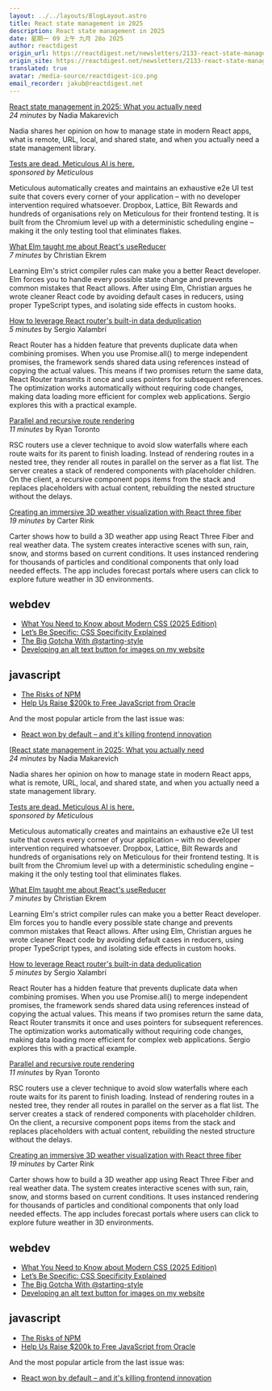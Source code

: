 ```yaml
---
layout: ../../layouts/BlogLayout.astro
title: React state management in 2025
description: React state management in 2025
date: 星期一 09 上午 九月 28o 2025
author: reactdigest
origin_url: https://reactdigest.net/newsletters/2133-react-state-management-in-2025
origin_site: https://reactdigest.net/newsletters/2133-react-state-management-in-2025
translated: true
avatar: /media-source/reactdigest-ico.png
email_recorder: jakub@reactdigest.net
---
```



<Reference
  client:only="react"
  title="React state management in 2025"
  url="https://reactdigest.net/newsletters/2133-react-state-management-in-2025"
/>

<Detail client:only="react">

[React state management in 2025: What you actually need](https://www.developerway.com/posts/react-state-management-2025)  
_24 minutes_ by Nadia Makarevich

Nadia shares her opinion on how to manage state in modern React apps, what is remote, URL, local, and shared state, and when you actually need a state management library.

[Tests are dead. Meticulous AI is here.](https://www.meticulous.ai/?utm_source=react_digest)  
_sponsored by Meticulous_

Meticulous automatically creates and maintains an exhaustive e2e UI test suite that covers every corner of your application – with no developer intervention required whatsoever. Dropbox, Lattice, Bilt Rewards and hundreds of organisations rely on Meticulous for their frontend testing. It is built from the Chromium level up with a deterministic scheduling engine – making it the only testing tool that eliminates flakes.

[What Elm taught me about React's useReducer](https://cekrem.github.io/posts/the-discipline-of-constraints-elm-usereducer-lessons/)  
_7 minutes_ by Christian Ekrem

Learning Elm's strict compiler rules can make you a better React developer. Elm forces you to handle every possible state change and prevents common mistakes that React allows. After using Elm, Christian argues he wrote cleaner React code by avoiding default cases in reducers, using proper TypeScript types, and isolating side effects in custom hooks.

[How to leverage React router's built-in data deduplication](https://sergiodxa.com/tutorials/leverage-react-router-s-built-in-data-deduplication)  
_5 minutes_ by Sergio Xalambrí

React Router has a hidden feature that prevents duplicate data when combining promises. When you use Promise.all() to merge independent promises, the framework sends shared data using references instead of copying the actual values. This means if two promises return the same data, React Router transmits it once and uses pointers for subsequent references. The optimization works automatically without requiring code changes, making data loading more efficient for complex web applications. Sergio explores this with a practical example.

[Parallel and recursive route rendering](https://twofoldframework.com/blog/parallel-and-recursive-route-rendering-with-rsc)  
_11 minutes_ by Ryan Toronto

RSC routers use a clever technique to avoid slow waterfalls where each route waits for its parent to finish loading. Instead of rendering routes in a nested tree, they render all routes in parallel on the server as a flat list. The server creates a stack of rendered components with placeholder children. On the client, a recursive component pops items from the stack and replaces placeholders with actual content, rebuilding the nested structure without the delays.

[Creating an immersive 3D weather visualization with React three fiber](https://tympanus.net/codrops/2025/09/18/creating-an-immersive-3d-weather-visualization-with-react-three-fiber/)  
_19 minutes_ by Carter Rink

Carter shows how to build a 3D weather app using React Three Fiber and real weather data. The system creates interactive scenes with sun, rain, snow, and storms based on current conditions. It uses instanced rendering for thousands of particles and conditional components that only load needed effects. The app includes forecast portals where users can click to explore future weather in 3D environments.

## webdev

- [What You Need to Know about Modern CSS (2025 Edition)](https://frontendmasters.com/blog/what-you-need-to-know-about-modern-css-2025-edition/)
- [Let’s Be Specific: CSS Specificity Explained](https://playfulprogramming.com/posts/css-specificity-explained)
- [The Big Gotcha With @starting-style](https://www.joshwcomeau.com/css/starting-style/)
- [Developing an alt text button for images on my website](https://jamesg.blog/2025/08/17/alt-text-button)

## javascript

- [The Risks of NPM](https://blog.jim-nielsen.com/2025/npm-risks/)
- [Help Us Raise $200k to Free JavaScript from Oracle](https://deno.com/blog/javascript-tm-gofundme)

And the most popular article from the last issue was:

- [React won by default – and it's killing frontend innovation](https://www.lorenstew.art/blog/react-won-by-default/)

</Detail>

[[React state management in 2025: What you actually need](https://www.developerway.com/posts/react-state-management-2025)  
_24 minutes_ by Nadia Makarevich

Nadia shares her opinion on how to manage state in modern React apps, what is remote, URL, local, and shared state, and when you actually need a state management library.

[Tests are dead. Meticulous AI is here.](https://www.meticulous.ai/?utm_source=react_digest)  
_sponsored by Meticulous_

Meticulous automatically creates and maintains an exhaustive e2e UI test suite that covers every corner of your application – with no developer intervention required whatsoever. Dropbox, Lattice, Bilt Rewards and hundreds of organisations rely on Meticulous for their frontend testing. It is built from the Chromium level up with a deterministic scheduling engine – making it the only testing tool that eliminates flakes.

[What Elm taught me about React's useReducer](https://cekrem.github.io/posts/the-discipline-of-constraints-elm-usereducer-lessons/)  
_7 minutes_ by Christian Ekrem

Learning Elm's strict compiler rules can make you a better React developer. Elm forces you to handle every possible state change and prevents common mistakes that React allows. After using Elm, Christian argues he wrote cleaner React code by avoiding default cases in reducers, using proper TypeScript types, and isolating side effects in custom hooks.

[How to leverage React router's built-in data deduplication](https://sergiodxa.com/tutorials/leverage-react-router-s-built-in-data-deduplication)  
_5 minutes_ by Sergio Xalambrí

React Router has a hidden feature that prevents duplicate data when combining promises. When you use Promise.all() to merge independent promises, the framework sends shared data using references instead of copying the actual values. This means if two promises return the same data, React Router transmits it once and uses pointers for subsequent references. The optimization works automatically without requiring code changes, making data loading more efficient for complex web applications. Sergio explores this with a practical example.

[Parallel and recursive route rendering](https://twofoldframework.com/blog/parallel-and-recursive-route-rendering-with-rsc)  
_11 minutes_ by Ryan Toronto

RSC routers use a clever technique to avoid slow waterfalls where each route waits for its parent to finish loading. Instead of rendering routes in a nested tree, they render all routes in parallel on the server as a flat list. The server creates a stack of rendered components with placeholder children. On the client, a recursive component pops items from the stack and replaces placeholders with actual content, rebuilding the nested structure without the delays.

[Creating an immersive 3D weather visualization with React three fiber](https://tympanus.net/codrops/2025/09/18/creating-an-immersive-3d-weather-visualization-with-react-three-fiber/)  
_19 minutes_ by Carter Rink

Carter shows how to build a 3D weather app using React Three Fiber and real weather data. The system creates interactive scenes with sun, rain, snow, and storms based on current conditions. It uses instanced rendering for thousands of particles and conditional components that only load needed effects. The app includes forecast portals where users can click to explore future weather in 3D environments.

## webdev

- [What You Need to Know about Modern CSS (2025 Edition)](https://frontendmasters.com/blog/what-you-need-to-know-about-modern-css-2025-edition/)
- [Let’s Be Specific: CSS Specificity Explained](https://playfulprogramming.com/posts/css-specificity-explained)
- [The Big Gotcha With @starting-style](https://www.joshwcomeau.com/css/starting-style/)
- [Developing an alt text button for images on my website](https://jamesg.blog/2025/08/17/alt-text-button)

## javascript

- [The Risks of NPM](https://blog.jim-nielsen.com/2025/npm-risks/)
- [Help Us Raise $200k to Free JavaScript from Oracle](https://deno.com/blog/javascript-tm-gofundme)

And the most popular article from the last issue was:

- [React won by default – and it's killing frontend innovation](https://www.lorenstew.art/blog/react-won-by-default/)

